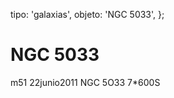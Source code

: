 
  tipo: 'galaxias',
  objeto: 'NGC 5033',
};

# NGC 5033

<Imagen
  src="registro/ngc-5033_20110622_1_ngc-5033-7-600s-10g-8-abril-2011pa2.jpg"
  fecha="20110622"
/>

m51 22junio2011 NGC 5O33 7*600S